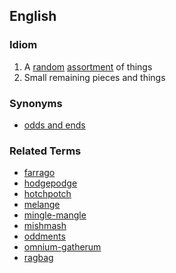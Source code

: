 ==English==

===Idiom===
#A [[random]] [[assortment]] of things
#Small remaining pieces and things

===Synonyms===
*[[odds and ends]]

===Related Terms===
*[[farrago]]
*[[hodgepodge]]
*[[hotchpotch]]
*[[melange]]
*[[mingle-mangle]]
*[[mishmash]]
*[[oddments]]
*[[omnium-gatherum]]
*[[ragbag]]
